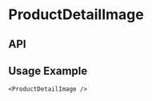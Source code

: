 
<Meta
  title="Components/ProductDetailImage"
  component={ProductDetailImage}
  decorators={[withKnobs]}
/>

# ProductDetailImage

<Preview>
  <Story name="Base component">
    <VariantSelectContextProvider value={useVariantSelect()}>
      <ProductDetailImage
        className={ProductDetailImageFixture.className}
        id={ProductDetailImageFixture.id}
        onVariantChange={ProductDetailImageFixture.onVariantChange}
        selectedOption={ProductDetailImageFixture.selectedOption}
        theme={ProductDetailImageFixture.theme}
        variantOptions={ProductDetailImageFixture.variantOptions}
      />
    </VariantSelectContextProvider>
  </Story>
</Preview>

## API

<Props of={ProductDetailImage} />

## Usage Example

```
<ProductDetailImage />
```
